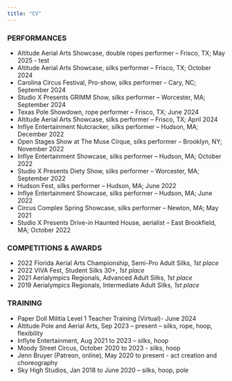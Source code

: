 ```yaml
---
title: "CV"
---
```


### PERFORMANCES

-   Altitude Aerial Arts Showcase, double ropes performer -- Frisco, TX; May 2025 - test
-   Altitude Aerial Arts Showcase, silks performer -- Frisco, TX; October 2024
-   Carolina Circus Festival, Pro-show, silks performer -- Cary, NC; September 2024
-   Studio X Presents GRIMM Show, silks performer -- Worcester, MA; September 2024
-   Texas Pole Showdown, rope performer -- Frisco, TX; June 2024
-   Altitude Aerial Arts Showcase, silks performer -- Frisco, TX; April 2024
-   Inflye Entertainment Nutcracker, silks performer -- Hudson, MA; December 2022
-   Open Stages Show at The Muse Cirque, silks performer -- Brooklyn, NY; November 2022
-   Inflye Entertainment Showcase, silks performer -- Hudson, MA; October 2022
-   Studio X Presents Diety Show, silks performer -- Worcester, MA; September 2022
-   Hudson Fest, silks performer -- Hudson, MA; June 2022
-   Inflye Entertainment Showcase, silks performer -- Hudson, MA; June 2022
-   Circus Complex Spring Showcase, silks performer -- Newton, MA; May 2021
-   Studio X Presents Drive-in Haunted House, aerialist -- East Brookfield, MA; October 2022

### COMPETITIONS & AWARDS

-   2022 Florida Aerial Arts Championship, Semi-Pro Adult Silks, *1st* *place*
-   2022 VIVA Fest, Student Silks 30+, *1st* *place*
-   2021 Aerialympics Regionals, Advanced Adult Silks, *1st* *place*
-   2019 Aerialympics Regionals, Intermediate Adult Silks, *1st* *place*

### TRAINING

-   Paper Doll Militia Level 1 Teacher Training (Virtual)- June 2024
-   Altitude Pole and Aerial Arts, Sep 2023 -- present -- silks, rope, hoop, flexibility
-   Inflyte Entertainment, Aug 2021 to 2023 -- silks, hoop
-   Moody Street Circus, October 2020 to 2023 - silks, hoop
-   Jenn Bruyer (Patreon, online), May 2020 to present - act creation and choreography
-   Sky High Studios, Jan 2018 to June 2020 -- silks, hoop, pole
